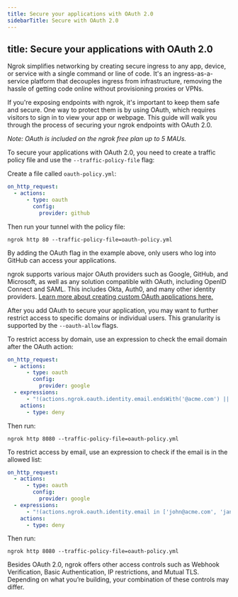 ```yaml
---
title: Secure your applications with OAuth 2.0
sidebarTitle: Secure with OAuth 2.0
---
```


title: Secure your applications with OAuth 2.0
---


Ngrok simplifies networking by creating secure ingress to any app, device, or service with a single command or line of code. It's an ingress-as-a-service platform that decouples ingress from infrastructure, removing the hassle of getting code online without provisioning proxies or VPNs.

If you're exposing endpoints with ngrok, it's important to keep them safe and secure. One way to protect them is by using OAuth, which requires visitors to sign in to view your app or webpage. This guide will walk you through the process of securing your ngrok endpoints with OAuth 2.0.

_Note: OAuth is included on the ngrok free plan up to 5 MAUs._


To secure your applications with OAuth 2.0, you need to create a traffic policy file and use the `--traffic-policy-file` flag:

Create a file called `oauth-policy.yml`:

```yaml
on_http_request:
  - actions:
      - type: oauth
        config:
          provider: github
```

Then run your tunnel with the policy file:

```
ngrok http 80 --traffic-policy-file=oauth-policy.yml
```

By adding the OAuth flag in the example above, only users who log into GitHub can access your applications.

ngrok supports various major OAuth providers such as Google, GitHub, and Microsoft, as well as any solution compatible with OAuth, including OpenID Connect and SAML. This includes Okta, Auth0, and many other identity providers. [Learn more about creating custom OAuth applications here.](/integrations/google/oauth/)


After you add OAuth to secure your application, you may want to further restrict access to specific domains or individual users. This granularity is supported by the `--oauth-allow` flags.

To restrict access by domain, use an expression to check the email domain after the OAuth action:

```yaml
on_http_request:
  - actions:
      - type: oauth
        config:
          provider: google
  - expressions:
      - "!(actions.ngrok.oauth.identity.email.endsWith('@acme.com') || actions.ngrok.oauth.identity.email.endsWith('@doe.com'))"
    actions:
      - type: deny
```

Then run:

```
ngrok http 8080 --traffic-policy-file=oauth-policy.yml
```

To restrict access by email, use an expression to check if the email is in the allowed list:

```yaml
on_http_request:
  - actions:
      - type: oauth
        config:
          provider: google
  - expressions:
      - "!(actions.ngrok.oauth.identity.email in ['john@acme.com', 'jane@doe.com'])"
    actions:
      - type: deny
```

Then run:

```
ngrok http 8080 --traffic-policy-file=oauth-policy.yml
```


Besides OAuth 2.0, ngrok offers other access controls such as Webhook Verification, Basic Authentication, IP restrictions, and Mutual TLS. Depending on what you’re building, your combination of these controls may differ.
